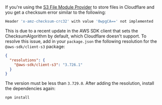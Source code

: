 If you're using the [S3 File Module Provider](../../../architectural-modules/file/s3/page.mdx) to store files in Cloudflare and you get a checksum error similar to the following:

```bash
Header 'x-amz-checksum-crc32' with value '0wpgCA==' not implemented
```

This is due to a recent update in the AWS SDK client that sets the ChecksumAlgorithm by default, which Cloudflare doesn't support. To resolve this issue, add in your `package.json` the following resolution for the `@aws-sdk/client-s3` package:

```json
{
  "resolutions": {
    "@aws-sdk/client-s3": "3.726.1"
  }
}
```

The version must be less than `3.729.0`. After adding the resolution, install the dependencies again:

```bash npm2yarn
npm install
```
